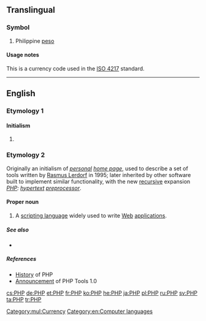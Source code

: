 {{also|РНР}}

==Translingual==

===Symbol===
{{head|mul|symbol}}

# Philippine [[peso]]

====Usage notes====
This is a currency code used in the [[w:ISO 4217|ISO 4217]] standard.

[[Category:mul:Currency]]

----

==English==

===Etymology 1===

====Initialism====
{{en-initialism}}

# {{context|healthcare|lang=en}} {{initialism of|pseudopseudohypoparathyroidism}}

===Etymology 2===
Originally an initialism of ''[[personal]] [[home page]]'', used to describe a set of tools written by [[w:Rasmus Lerdorf|Rasmus Lerdorf]] in 1995; later inherited by other software built to implement similar functionality, with the new [[recursive]] expansion ''[[PHP]]: [[hypertext]] [[preprocessor]]''.

====Proper noun====
{{en-proper noun}}

# {{context|software|PHP|lang=en}} A [[scripting language]] widely used to write [[Web]] [[application]]s.

=====See also=====
* {{pedia}}

=====References=====
* [http://uk3.php.net/manual/en/history.php.php History] of PHP
* [http://groups.google.com/group/comp.infosystems.www.authoring.cgi/msg/cc7d43454d64d133 Announcement] of PHP Tools 1.0

[[Category:en:Computer languages]]

[[cs:PHP]]
[[de:PHP]]
[[et:PHP]]
[[fr:PHP]]
[[ko:PHP]]
[[he:PHP]]
[[ja:PHP]]
[[pl:PHP]]
[[ru:PHP]]
[[sv:PHP]]
[[ta:PHP]]
[[tr:PHP]]